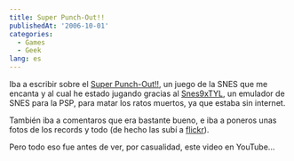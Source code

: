 ```yaml
---
title: Super Punch-Out!!
publishedAt: '2006-10-01'
categories:
  - Games
  - Geek
lang: es
---
```


Iba a escribir sobre el [Super Punch-Out!!](http://en.wikipedia.org/wiki/Super_Punch-Out%21%21_%28video_game%29), un juego de la SNES que me encanta y al cual he estado jugando gracias al [Snes9xTYL](http://yoyofr92.free.fr/psp/snespsp.html), un emulador de SNES para la PSP, para matar los ratos muertos, ya que estaba sin internet.

También iba a comentaros que era bastante bueno, e iba a poneros unas fotos de los records y todo (de hecho las subí a [flickr](http://www.flickr.com/photos/ryck/sets/72157594304538749/)).

Pero todo eso fue antes de ver, por casualidad, este video en YouTube...
